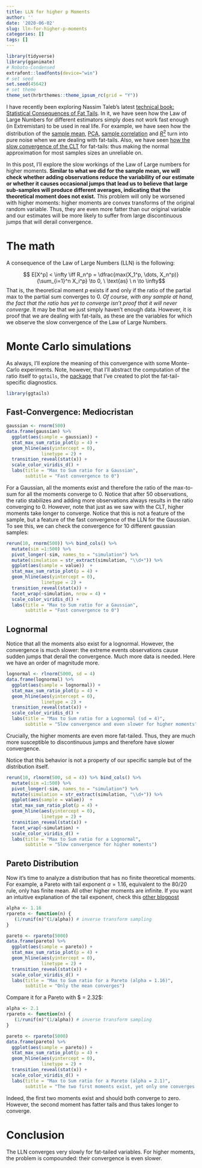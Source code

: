 ```yaml
---
title: LLN for higher p Moments
author: ''
date: '2020-06-02'
slug: lln-for-higher-p-moments
categories: []
tags: []
---
```


```r
library(tidyverse)
library(gganimate)
# Roboto-Condensed
extrafont::loadfonts(device="win")
# set seed
set.seed(45642)
# set theme
theme_set(hrbrthemes::theme_ipsum_rc(grid = "Y"))
```

I have recently been exploring Nassim Taleb's latest [technical book: Statistical Consequences of Fat Tails](https://www.researchers.one/media/documents/260-m-Technical%20Incerto%20Vol%201.pdf). In it, we have seen how the Law of Large Numbers for different estimators simply does not work fast enough (in Extremistan) to be used in real life. For example, we have seen how the distribution of the [sample mean](2020-04-17-fat-vs-thin-does-lln-work.html), [PCA](2020-04-27-spurious-pca-under-thick-tails.html), [sample correlation](2020-05-22-correlation-is-not-correlation.html) and [$R^2$](2020-05-26-r-squared-and-fat-tails.html) turn into pure noise when we are dealing with fat-tails. Also, we have seen [how the slow convergence of the CLT](2020-05-30-central-limit-theorem-in-action.html) for fat-tails: thus making the normal approximation for most samples sizes an unreliable on.

In this post, I'll explore the slow workings of the Law of Large numbers for higher moments. **Similar to what we did for the sample mean, we will check whether adding observations reduce the variability of our estimate or whether it causes occasional jumps that lead us to believe that large sub-samples will produce different averages, indicating that the theoretical moment does not exist.** This problem will only be worsened with higher moments: higher moments are convex transforms of the original random variable. Thus, they are even more fatter than our original variable and our estimates will be more likely to suffer from large discontinuous jumps that will derail convergence. 

# The math

A consequence of the Law of Large Numbers (LLN) is the following:

$$ E[X^p] < \infty  \iff R_n^p = \dfrac{max(X_1^p, \dots, X_n^p)}{\sum_{i=1}^n X_i^p} \to 0, \ \text{as} \ n \to \infty$$
That is, the theoretical moment $p$ exists if and only if the ratio of the partial max to the partial sum converges to $0$. *Of course, with any sample at hand, the fact that the ratio has yet to converge isn't proof that it will never converge*. It may be that we just simply haven't enough data. However, it is proof that we are dealing with fat-tails, as these are the variables for which we observe the slow convergence of the Law of Large Numbers.

# Monte Carlo simulations

As always, I'll explore the meaning of this convergence with some Monte-Carlo experiments. Note, however, that I'll abstract the computation of the ratio itself to `ggtails`, the [package](https://github.com/David-Salazar/ggtails) that I've created to plot the fat-tail-specific diagnostics.

```r
library(ggtails)
```

## Fast-Convergence: Mediocristan

```r
gaussian <- rnorm(500) 
data.frame(gaussian) %>% 
  ggplot(aes(sample = gaussian)) +
  stat_max_sum_ratio_plot(p = 4) +
  geom_hline(aes(yintercept = 0),
             linetype = 2) +
  transition_reveal(stat(x)) +
  scale_color_viridis_d() +
  labs(title = "Max to Sum ratio for a Gaussian",
       subtitle = "Fast convergence to 0")
```

For a Gaussian, all the moments exist and therefore the ratio of the max-to-sum for all the moments converge to $0$. Notice that after 50 observations, the ratio stabilizes and adding more observations always results in the ratio converging to 0. However, note that just as we saw with the CLT, higher moments take longer to converge. Notice that this is not a feature of the sample, but a feature of the fast convergence of the LLN for the Gaussian. To see this, we can check the convergence for 10 different gaussian samples:

```r
rerun(10, rnorm(500)) %>% bind_cols() %>% 
  mutate(sim =1:500) %>% 
  pivot_longer(-sim, names_to = "simulation") %>%  
  mutate(simulation = str_extract(simulation, "\\d+")) %>% 
  ggplot(aes(sample = value))  +
  stat_max_sum_ratio_plot(p = 4) +
  geom_hline(aes(yintercept = 0),
             linetype = 2) +
  transition_reveal(stat(x)) +
  facet_wrap(~simulation, nrow = 4) +
  scale_color_viridis_d() +
  labs(title = "Max to Sum ratio for a Gaussian",
       subtitle = "Fast convergence to 0")
```

## Lognormal

Notice that all the moments also exist for a lognormal. However, the convergence is much slower: the extreme events observations cause sudden jumps that derail the convergence. Much more data is needed. Here we have an order of magnitude more. 

```r
lognormal <- rlnorm(5000, sd = 4) 
data.frame(lognormal) %>% 
  ggplot(aes(sample = lognormal)) +
  stat_max_sum_ratio_plot(p = 4) +
  geom_hline(aes(yintercept = 0),
             linetype = 2) +
  transition_reveal(stat(x)) +
  scale_color_viridis_d() +
  labs(title = "Max to Sum ratio for a Lognormal (sd = 4)",
       subtitle = "Slow convergence and even slower for higher moments")
```

Crucially, the higher moments are even more fat-tailed. Thus, they are much more susceptible to discontinuous jumps and therefore have slower convergence. 

Notice that this behavior is not a property of our specific sample but of the distribution itself. 

```r
rerun(10, rlnorm(500, sd = 4)) %>% bind_cols() %>% 
  mutate(sim =1:500) %>% 
  pivot_longer(-sim, names_to = "simulation") %>%  
  mutate(simulation = str_extract(simulation, "\\d+")) %>% 
  ggplot(aes(sample = value))  +
  stat_max_sum_ratio_plot(p = 4) +
  geom_hline(aes(yintercept = 0),
             linetype = 2) +
  transition_reveal(stat(x)) +
  facet_wrap(~simulation) +
  scale_color_viridis_d() +
  labs(title = "Max to Sum ratio for a Lognormal",
       subtitle = "Slow convergence for higher moments")
```

## Pareto Distribution

Now it's time to analyze a distribution that has no finite theoretical moments. For example, a Pareto with tail exponent $\alpha = 1.16$, equivalent to the 80/20 rule, only has finite mean. All other higher moments are infinite. If you want an intuitive explanation of the tail exponent, check this [other blogpost](2020-05-19-understanding-the-tail-exponent.html)

```r
alpha <- 1.16
rpareto <- function(n) {
   (1/runif(n)^(1/alpha)) # inverse transform sampling
}

pareto <- rpareto(5000)
data.frame(pareto) %>% 
  ggplot(aes(sample = pareto)) +
  stat_max_sum_ratio_plot(p = 4) +
  geom_hline(aes(yintercept = 0),
             linetype = 2) +
  transition_reveal(stat(x)) +
  scale_color_viridis_d() +
  labs(title = "Max to Sum ratio for a Pareto (alpha = 1.16)",
       subtitle = "Only the mean converges")
```

Compare it for a Pareto with $ \alpha = 2.32$:

```r
alpha <- 2.1
rpareto <- function(n) {
   (1/runif(n)^(1/alpha)) # inverse transform sampling
}

pareto <- rpareto(5000)
data.frame(pareto) %>% 
  ggplot(aes(sample = pareto)) +
  stat_max_sum_ratio_plot(p = 4) +
  geom_hline(aes(yintercept = 0),
             linetype = 2) +
  transition_reveal(stat(x)) +
  scale_color_viridis_d() +
  labs(title = "Max to Sum ratio for a Pareto (alpha = 2.1)",
       subtitle = "The two first moments exist, yet only one converges. Second moment has alpha = 1.05")
```

Indeed, the first two moments exist and should both converge to zero. However, the second moment has fatter tails and thus takes longer to converge.

# Conclusion

The LLN converges very slowly for fat-tailed variables. For higher moments, the problem is compounded: their convergence is even slower. 
